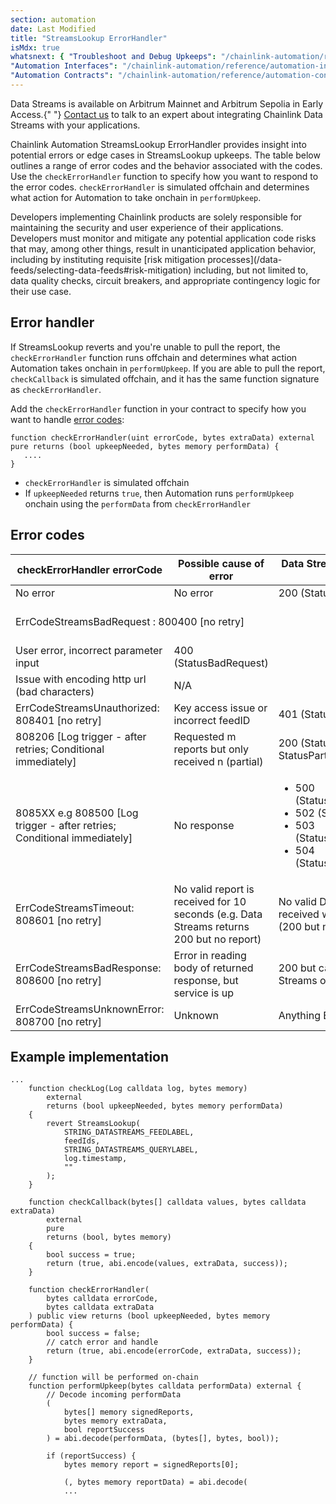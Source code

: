 ```yaml
---
section: automation
date: Last Modified
title: "StreamsLookup ErrorHandler"
isMdx: true
whatsnext: { "Troubleshoot and Debug Upkeeps": "/chainlink-automation/reference/debugging-errors",
"Automation Interfaces": "/chainlink-automation/reference/automation-interfaces",
"Automation Contracts": "/chainlink-automation/reference/automation-contracts" }
---
```



<Aside type="note" title="Early Access">
  Data Streams is available on Arbitrum Mainnet and Arbitrum Sepolia in Early Access.{" "}
  <a href="https://chainlinkcommunity.typeform.com/datastreams?#ref_id=docs">Contact us</a> to talk to an expert about
  integrating Chainlink Data Streams with your applications.
</Aside>

Chainlink Automation StreamsLookup ErrorHandler provides insight into potential errors or edge cases in StreamsLookup upkeeps. The table below outlines a range of error codes and the behavior associated with the codes. Use the `checkErrorHandler` function to specify how you want to respond to the error codes. `checkErrorHandler` is simulated offchain and determines what action for Automation to take onchain in `performUpkeep`.

<Aside type="caution" title="Developer responsibility">
Developers implementing Chainlink products are solely responsible for maintaining the security and user experience of their applications. Developers must monitor and mitigate any potential application code risks that may, among other things, result in unanticipated application behavior, including by instituting requisite [risk mitigation processes](/data-feeds/selecting-data-feeds#risk-mitigation) including, but not limited to, data quality checks, circuit breakers, and appropriate contingency logic for their use case. 
</Aside>

## Error handler

If StreamsLookup reverts and you're unable to pull the report, the `checkErrorHandler` function runs offchain and determines what action Automation takes onchain in `performUpkeep`. If you are able to pull the report, `checkCallback` is simulated offchain, and it has the same function signature as `checkErrorHandler`.

<ClickToZoom src="/images/automation/check-error-handler-placeholder.png" alt="Error handler flow diagram" />

Add the `checkErrorHandler` function in your contract to specify how you want to handle [error codes](#error-codes):

```solidity
function checkErrorHandler(uint errorCode, bytes extraData) external pure returns (bool upkeepNeeded, bytes memory performData) {
   ....
}
```

- `checkErrorHandler` is simulated offchain
- If `upkeepNeeded` returns `true`, then Automation runs `performUpkeep` onchain using the `performData` from `checkErrorHandler`

## Error codes

<table>
<thead>
  <tr>
    <th>checkErrorHandler errorCode</th>
    <th>Possible cause of error</th>
    <th>Data Streams equivalent API response</th>
  </tr>
</thead>
<tbody>
  <tr>
    <td>No error</td>
    <td>No error</td>
    <td>200 (Status OK)</td>
  </tr>
    <td colspan="3">ErrCodeStreamsBadRequest : 800400 [no retry]</td>
    <td>User requested 0 feeds</td>
    <td>N/A</td>
  </tr>
  <tr>
    <td>User error, incorrect parameter input</td>
    <td>400 (StatusBadRequest)</td>
  </tr>
  <tr>
    <td>Issue with encoding http url (bad characters)</td>
    <td>N/A</td>
  </tr>
  <tr>
    <td>ErrCodeStreamsUnauthorized: 808401  [no retry]</td>
    <td>Key access issue or incorrect feedID</td>
    <td>401 (StatusUnauthorized)</td>
  </tr>
  <tr>
    <td>808206  [Log trigger - after retries; Conditional immediately]</td>
    <td>Requested m reports but only received n (partial)</td>
    <td>200 (Status OK) or StatusPartialContent</td>
  </tr>
  <tr>
    <td>8085XX e.g 808500  [Log trigger - after retries; Conditional immediately]</td>
    <td>No response</td>
    <td>
        <ul>
            <li>500 (StatusInternalServerError)</li>
            <li>502 (StatusBadGateway)</li>
            <li>503 (StatusServiceUnavailable)</li>
            <li>504 (StatusGatewayTimeout)</li>
        </ul>
    </td>
  </tr>
  <tr>
    <td>ErrCodeStreamsTimeout: 808601 [no retry]</td>
    <td>No valid report is received for 10 seconds (e.g. Data Streams returns 200 but no report)</td>
    <td>No valid Data Streams report received within 10 seconds (200 but no report)</td>
  </tr>
  <tr>
    <td>ErrCodeStreamsBadResponse: 808600  [no retry]</td>
    <td>Error in reading body of returned response, but service is up</td>
    <td>200 but can't decode Data Streams output</td>
  </tr>
  <tr>
    <td>ErrCodeStreamsUnknownError: 808700  [no retry]</td>
    <td>Unknown</td>
    <td>Anything Else</td>
  </tr>
</tbody>
</table>

## Example implementation

```solidity
...
    function checkLog(Log calldata log, bytes memory)
        external
        returns (bool upkeepNeeded, bytes memory performData)
    {
        revert StreamsLookup(
            STRING_DATASTREAMS_FEEDLABEL,
            feedIds,
            STRING_DATASTREAMS_QUERYLABEL,
            log.timestamp,
            ""
        );
    }

    function checkCallback(bytes[] calldata values, bytes calldata extraData)
        external
        pure
        returns (bool, bytes memory)
    {
        bool success = true;
        return (true, abi.encode(values, extraData, success));
    }

    function checkErrorHandler(
        bytes calldata errorCode,
        bytes calldata extraData
    ) public view returns (bool upkeepNeeded, bytes memory performData) {
        bool success = false;
        // catch error and handle
        return (true, abi.encode(errorCode, extraData, success));
    }

    // function will be performed on-chain
    function performUpkeep(bytes calldata performData) external {
        // Decode incoming performData
        (
            bytes[] memory signedReports,
            bytes memory extraData,
            bool reportSuccess
        ) = abi.decode(performData, (bytes[], bytes, bool));

        if (reportSuccess) {
            bytes memory report = signedReports[0];

            (, bytes memory reportData) = abi.decode(
            ...
```

